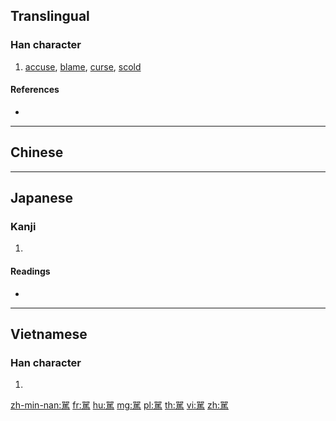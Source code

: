 {{character info/new}}
{{also|罵|骂}}
==Translingual==

===Han character===
{{Han char|rn=187|rad=馬|as=06|sn=16|four=|canj=RRSQF}}

# [[accuse]], [[blame]], [[curse]], [[scold]]

====References====
* {{Han ref|kx=1437.130|dkj=44693|dj=1961.220|hdz=74553.070|uh=99E1|ud=39393}}

----

==Chinese==
{{zh-see|罵|v}}

----

==Japanese==

===Kanji===
{{ja-kanji|grade=|rs=馬06}}

# {{defn|lang=ja|sort=馬06}}

====Readings====
* {{ja-readings|on=[[ば]] (ba)|kun=}}

----

==Vietnamese==

===Han character===
{{vi-hantu|[[mắng]], [[mựa]]|rs=馬06}}

# {{defn|lang=vi|sort=馬06}}

[[zh-min-nan:駡]]
[[fr:駡]]
[[hu:駡]]
[[mg:駡]]
[[pl:駡]]
[[th:駡]]
[[vi:駡]]
[[zh:駡]]